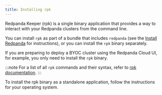 ```yaml
---
title: Installing rpk
---
```



Redpanda Keeper (rpk) is a single binary application that provides a way to interact with your Redpanda clusters from the command line. 

You can install `rpk` as part of a bundle that includes `redpanda` (see the [Install Redpanda](../) for instructions), or you can install the `rpk` binary separately. 

If you are preparing to deploy a BYOC cluster using the Redpanda Cloud UI, for example, you only need to install the `rpk` binary.

:::note
For a list of all `rpk` commands and their syntax, refer to [rpk documentation](../../reference/rpk).
:::

To install the rpk binary as a standalone application, follow the instructions for your operating system.

<Tabs>
<TabItem value="ubuntu" label="Linux" default>

<InstallRpkLinux/>


</TabItem>

<TabItem value="macos" label="macOS" default>

<InstallRpkMacOS/>

</TabItem>
</Tabs>

